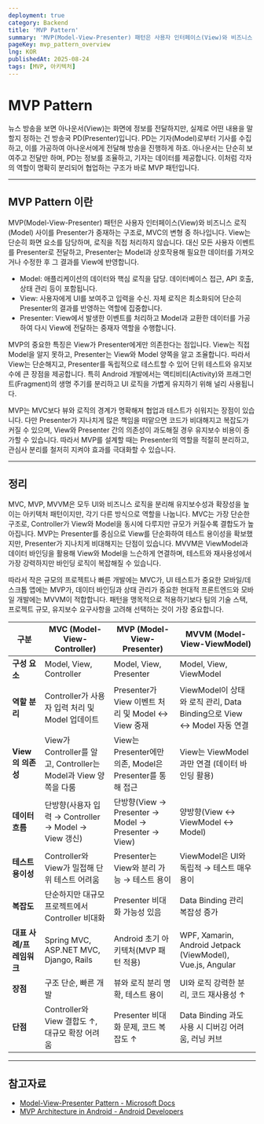 ```yaml
---
deployment: true
category: Backend
title: 'MVP Pattern'
summary: 'MVP(Model-View-Presenter) 패턴은 사용자 인터페이스(View)와 비즈니스 로직(Model) 사이를 Presenter가 중재하는 구조로, MVC의 변형 중 하나입니다.'
pageKey: mvp_pattern_overview
lng: KOR
publishedAt: 2025-08-24
tags: [MVP, 아키텍처]
---
```


# MVP Pattern

뉴스 방송을 보면 아나운서(View)는 화면에 정보를 전달하지만, 실제로 어떤 내용을 말할지 정하는 건 방송국 PD(Presenter)입니다. PD는 기자(Model)로부터 기사를 수집하고, 이를 가공하여 아나운서에게 전달해 방송을 진행하게 하죠. 아나운서는 단순히 보여주고 전달만 하며, PD는 정보를 조율하고, 기자는 데이터를 제공합니다. 이처럼 각자의 역할이 명확히 분리되어 협업하는 구조가 바로 MVP 패턴입니다.

---

## MVP Pattern 이란

MVP(Model-View-Presenter) 패턴은 사용자 인터페이스(View)와 비즈니스 로직(Model) 사이를 Presenter가 중재하는 구조로, MVC의 변형 중 하나입니다. View는 단순히 화면 요소를 담당하며, 로직을 직접 처리하지 않습니다. 대신 모든 사용자 이벤트를 Presenter로 전달하고, Presenter는 Model과 상호작용해 필요한 데이터를 가져오거나 수정한 후 그 결과를 View에 반영합니다.

- Model: 애플리케이션의 데이터와 핵심 로직을 담당. 데이터베이스 접근, API 호출, 상태 관리 등이 포함됩니다.
- View: 사용자에게 UI를 보여주고 입력을 수신. 자체 로직은 최소화되어 단순히 Presenter의 결과를 반영하는 역할에 집중합니다.
- Presenter: View에서 발생한 이벤트를 처리하고 Model과 교환한 데이터를 가공하여 다시 View에 전달하는 중재자 역할을 수행합니다.

MVP의 중요한 특징은 View가 Presenter에게만 의존한다는 점입니다. View는 직접 Model을 알지 못하고, Presenter는 View와 Model 양쪽을 알고 조율합니다. 따라서 View는 단순해지고, Presenter를 독립적으로 테스트할 수 있어 단위 테스트와 유지보수에 큰 장점을 제공합니다. 특히 Android 개발에서는 액티비티(Activity)와 프래그먼트(Fragment)의 생명 주기를 분리하고 UI 로직을 가볍게 유지하기 위해 널리 사용됩니다.

MVP는 MVC보다 뷰와 로직의 경계가 명확해져 협업과 테스트가 쉬워지는 장점이 있습니다. 다만 Presenter가 지나치게 많은 책임을 떠맡으면 코드가 비대해지고 복잡도가 커질 수 있으며, View와 Presenter 간의 의존성이 과도해질 경우 유지보수 비용이 증가할 수 있습니다. 따라서 MVP를 설계할 때는 Presenter의 역할을 적절히 분리하고, 관심사 분리를 철저히 지켜야 효과를 극대화할 수 있습니다.

---

## 정리

MVC, MVP, MVVM은 모두 UI와 비즈니스 로직을 분리해 유지보수성과 확장성을 높이는 아키텍처 패턴이지만, 각기 다른 방식으로 역할을 나눕니다. MVC는 가장 단순한 구조로, Controller가 View와 Model을 동시에 다루지만 규모가 커질수록 결합도가 높아집니다. MVP는 Presenter를 중심으로 View를 단순화하여 테스트 용이성을 확보했지만, Presenter가 지나치게 비대해지는 단점이 있습니다. MVVM은 ViewModel과 데이터 바인딩을 활용해 View와 Model을 느슨하게 연결하며, 테스트와 재사용성에서 가장 강력하지만 바인딩 로직이 복잡해질 수 있습니다.

따라서 작은 규모의 프로젝트나 빠른 개발에는 MVC가, UI 테스트가 중요한 모바일/데스크톱 앱에는 MVP가, 데이터 바인딩과 상태 관리가 중요한 현대적 프론트엔드와 모바일 개발에는 MVVM이 적합합니다. 패턴을 맹목적으로 적용하기보다 팀의 기술 스택, 프로젝트 규모, 유지보수 요구사항을 고려해 선택하는 것이 가장 중요합니다.


| 구분              | **MVC (Model-View-Controller)**                      | **MVP (Model-View-Presenter)**                   | **MVVM (Model-View-ViewModel)**                            |
| --------------- | ---------------------------------------------------- | ------------------------------------------------ | ---------------------------------------------------------- |
| **구성 요소**       | Model, View, Controller                              | Model, View, Presenter                           | Model, View, ViewModel                                     |
| **역할 분리**       | Controller가 사용자 입력 처리 및 Model 업데이트                   | Presenter가 View 이벤트 처리 및 Model ↔ View 중재         | ViewModel이 상태와 로직 관리, Data Binding으로 View ↔ Model 자동 연결    |
| **View의 의존성**   | View가 Controller를 알고, Controller는 Model과 View 양쪽을 다룸 | View는 Presenter에만 의존, Model은 Presenter를 통해 접근    | View는 ViewModel과만 연결 (데이터 바인딩 활용)                          |
| **데이터 흐름**      | 단방향(사용자 입력 → Controller → Model → View 갱신)           | 단방향(View → Presenter → Model → Presenter → View) | 양방향(View ↔ ViewModel ↔ Model)                              |
| **테스트 용이성**     | Controller와 View가 밀접해 단위 테스트 어려움                     | Presenter는 View와 분리 가능 → 테스트 용이                  | ViewModel은 UI와 독립적 → 테스트 매우 용이                             |
| **복잡도**         | 단순하지만 대규모 프로젝트에서 Controller 비대화                      | Presenter 비대화 가능성 있음                             | Data Binding 관리 복잡성 증가                                     |
| **대표 사례/프레임워크** | Spring MVC, ASP.NET MVC, Django, Rails               | Android 초기 아키텍처(MVP 패턴 적용)                       | WPF, Xamarin, Android Jetpack (ViewModel), Vue.js, Angular |
| **장점**          | 구조 단순, 빠른 개발                                         | 뷰와 로직 분리 명확, 테스트 용이                              | UI와 로직 강력한 분리, 코드 재사용성 ↑                                   |
| **단점**          | Controller와 View 결합도 ↑, 대규모 확장 어려움                   | Presenter 비대화 문제, 코드 복잡도 ↑                       | Data Binding 과도 사용 시 디버깅 어려움, 러닝 커브                        |


---

## 참고자료

- [Model-View-Presenter Pattern - Microsoft Docs](https://learn.microsoft.com/en-us/previous-versions/msp-n-p/ff649571%28v=pandp.10%29)
- [MVP Architecture in Android - Android Developers](https://developer.android.com/jetpack/guide#recommended-app-arch)
